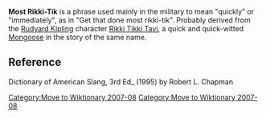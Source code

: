 [[Category:Move to Wiktionary 2007-08]]
'''Most Rikki-Tik''' is a phrase used mainly in the military to mean "quickly" or "immediately", as in "Get that done most rikki-tik". Probably derived from the [[Rudyard Kipling]] character [[Rikki Tikki Tavi]], a quick and quick-witted [[Mongoose]]  in the story of the same name.

==Reference==
Dictionary of American Slang, 3rd Ed_ (1995) by Robert L. Chapman
{{military-stub}}{{vocabulary-stub}}
[[Category:Move to Wiktionary 2007-08]]